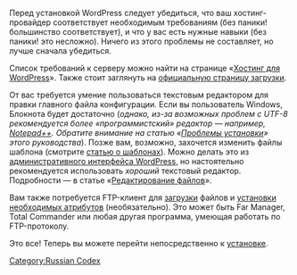 {{Languages|
{{en|Before You Install}}
{{ja|インストールの前に}}
{{th|ก่อนคุณทำการติดตั้ง}}
{{ru|Перед установкой}}
{{zh-cn|安装之前要了解的}}
{{zh-tw|安裝之前要瞭解的}}
}}

Перед установкой WordPress следует убедиться, что ваш хостинг-провайдер соответствует необходимым требованиям (без паники! большинство соответствует), и что у вас есть нужные навыки (без паники! это несложно). Ничего из этого проблемы не составляет, но лучше сначала убедиться.

Список требований к серверу можно найти на странице «[[Хостинг для WordPress]]». Также стоит заглянуть на [http://wordpress.org/about/requirements/ официальную страницу загрузки].

От вас требуется умение пользоваться текстовым редактором для правки главного файла конфигурации. Если вы пользователь Windows, Блокнота будет достаточно (<i>однако, из-за возможных проблем с UTF-8 рекомендуется более «программистский» редактор — например, [http://notepad-plus.sourceforge.net/ru/site.htm Notepad++]. Обратите внимание на статью «[[ru:Installing_WordPress#Common_Installation_Problems|Проблемы установки]]» этого руководства</i>). Позже вам, возможно, захочется изменить файлы шаблона (смотрите [[ru:Templates|статью о шаблонах]]). Можно делать это из [[ru:Administration Panels|административного интерфейса WordPress]], но настоятельно рекомендуется использовать ''хороший'' текстовый редактор. Подробности — в статье «[[ru:Editing Files|Редактирование файлов]]».

Вам также потребуется FTP-клиент для [[ru:Uploading_WordPress_to_a_remote_host|загрузки]] файлов и [[ru:Changing_File_Permissions|установки необходимых атрибутов]] (необязательно). Это может быть Far Manager, Total Commander или любая другая программа, умеющая работать по FTP-протоколу.

Это все! Теперь вы можете перейти непосредственно к [[ru:Installing_WordPress|установке]].

[[Category:Russian Codex]]